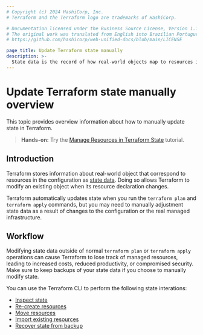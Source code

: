 ```yaml
---
# Copyright (c) 2024 HashiCorp, Inc.
# Terraform and the Terraform logo are trademarks of HashiCorp.

# Documentation licensed under the Business Source License, Version 1.1.
# The original work was translated from English into Brazilian Portuguese.
# https://github.com/hashicorp/web-unified-docs/blob/main/LICENSE

page_title: Update Terraform state manually
description: >-
  State data is the record of how real-world objects map to resources in the Terraform configuration. Learn how to manually update with state data.
---
```


# Update Terraform state manually overview

This topic provides overview information about how to manually update state in Terraform.

> **Hands-on:** Try the [Manage Resources in Terraform State](/terraform/tutorials/state/state-cli?utm_source=WEBSITE&utm_medium=WEB_IO&utm_offer=ARTICLE_PAGE&utm_content=DOCS) tutorial.

## Introduction

Terraform stores information about real-world object that correspond to resources in the configuration as [state data](/terraform/language/state).
Doing so allows Terraform to modify an existing object when its resource declaration changes.

Terraform automatically updates state when you run the `terraform plan` and `terraform apply` commands, but you may need to manually adjustment state data as a result of changes to the configuration or the real managed infrastructure.

## Workflow

Modifying state data outside of normal `terraform plan` or `terraform apply` operations can cause Terraform to lose track of managed resources, leading to increased costs, reduced productivity, or compromised security. Make sure to keep backups of your state data if you choose to manually modify state.

You can use the Terraform CLI to perform the following state interations:

- [Inspect state](/terraform/cli/state/inspect)
- [Re-create resources](/terraform/cli/state/taint)
- [Move resources](/terraform/cli/state/move)
- [Import existing resources](/terraform/cli/import)
- [Recover state from backup](/terraform/cli/state/recover)


